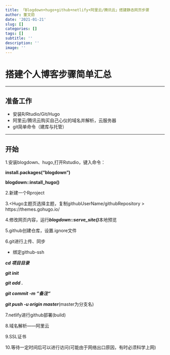 ```yaml
---
title: 「Blogdown+hugo+github+netlify+阿里云/腾讯云」搭建静态网页步骤
author: 董文勋
date: '2021-01-21'
slug: []
categories: []
tags: []
subtitle: ''
description: ''
image: ''
---
```

# 搭建个人博客步骤简单汇总
***

## 准备工作

* 安装R/Rtudio/Git/Hugo
* 阿里云/腾讯云购买自己心仪的域名并解析，云服务器
* git简单命令（建库与托管）

***

## 开始

1.安装blogdown、hugo,打开Rstudio，键入命令：

**install.packages("blogdown")**

**blogdown::install_hugo()**

2.新建一个Rproject

3.<Hugo主题页选择主题，复制githubUserName/githubRepository
> https://themes.gohugo.io/

4.修改网页内容，运行***blogdown::serve_site()***本地预览

5.github创建仓库，设置.ignore文件

6.git进行上传、同步

* 绑定github-ssh

***cd 项目目录***

***git init***

***git add .***

***git commit -m "备注“***

***git push -u origin master***(master为分支名)

7.netlify进行github部署(build)

8.域名解析——阿里云

9.SSL证书

10.等待一定时间后可以进行访问(可能由于网络出口原因，有时必须科学上网)